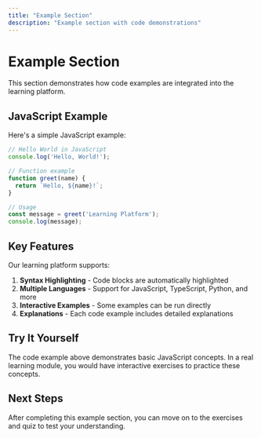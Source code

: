 ```yaml
---
title: "Example Section"
description: "Example section with code demonstrations"
---
```


# Example Section

This section demonstrates how code examples are integrated into the learning platform.

## JavaScript Example

Here's a simple JavaScript example:

```javascript
// Hello World in JavaScript
console.log('Hello, World!');

// Function example
function greet(name) {
  return `Hello, ${name}!`;
}

// Usage
const message = greet('Learning Platform');
console.log(message);
```

## Key Features

Our learning platform supports:

1. **Syntax Highlighting** - Code blocks are automatically highlighted
2. **Multiple Languages** - Support for JavaScript, TypeScript, Python, and more
3. **Interactive Examples** - Some examples can be run directly
4. **Explanations** - Each code example includes detailed explanations

## Try It Yourself

The code example above demonstrates basic JavaScript concepts. In a real learning module, you would have interactive exercises to practice these concepts.

## Next Steps

After completing this example section, you can move on to the exercises and quiz to test your understanding.
